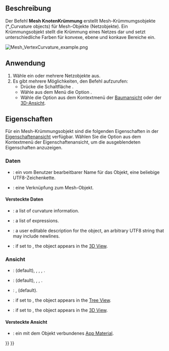 <languages/>

{{Docnav/de
|[[Mesh_BoundingBox/de|BegrenzungsRahmen]]
|[[Mesh_HarmonizeNormals/de|NormalenAusrichten]]
|[[Mesh_Workbench/de|Mesh]]
|IconL=Mesh_BoundingBox.svg
|IconR=Mesh_HarmonizeNormals.svg
|IconC=Workbench_Mesh.svg
}}

{{GuiCommand/de
|Name=Mesh VertexCurvature
|Name/de=Netz Knotenkrümmung
|MenuLocation=Netze → Krümmungs-Diagramm
|Workbenches=[[Mesh_Workbench/de|Mesh]]
|SeeAlso=[[Mesh_CurvatureInfo/de|Mesh KrümmungsInfo]]
}}

<span id="Description"></span>
==Beschreibung==

Der Befehl '''Mesh KnotenKrümmung''' erstellt Mesh-Krümmumgsobjekte (*_Curvature objects) für Mesh-Objekte (Netzobjekte). Ein Krümmungsobjekt stellt die Krümmung eines Netzes dar und setzt unterschiedliche Farben für konvexe, ebene und konkave Bereiche ein.

[[Image:Mesh_VertexCurvature_example.png]]
{{Caption|Beispiel eines Mesh-Krümmungsobjekts}}

<span id="Usage"></span>
==Anwendung==

# Wähle ein oder mehrere Netzobjekte aus.
# Es gibt mehrere Möglichkeiten, den Befehl aufzurufen:
#* Drücke die Schaltfläche {{Button|[[Image:Mesh_VertexCurvature.svg|16px]] [[Mesh_VertexCurvature/de|Krümmungs-Diagramm]]}}.
#* Wähle aus dem Menü die Option  {{MenuCommand|Netze → [[Image:Mesh_VertexCurvature.svg|16px]] Krümmungs-Diagramm}}.
#* Wähle die Option {{MenuCommand|[[Image:Mesh_VertexCurvature.svg|16px]] Krümmungs-Diagramm}} aus dem Kontextmenü der [[Tree_View/de|Baumansicht]] oder der [[3D_View/de|3D-Ansicht]].

<span id="Properties"></span>
==Eigenschaften==

Für ein Mesh-Krümmungsobjekt sind die folgenden Eigenschaften in der [[Property_View/de|Eigenschaftenansicht]] verfügbar. Wählen Sie die Option {{MenuCommand|Verstecke Anzeigen}} aus dem Kontextmenü der Eigenschaftenansicht, um die ausgeblendeten Eigenschaften anzuzeigen.

<span id="Data"></span>
===Daten=== 

{{TitleProperty|Basis}}

* {{PropertyData/de|Beschriftung|String}}: ein vom Benutzer bearbeitbarer Name für das Objekt, eine beliebige UTF8-Zeichenkette.
* {{PropertyData/de|Quelle|Link}}: eine Verknüpfung zum Mesh-Objekt.

<span id="Data_hidden"></span>
====Versteckte Daten====

{{TitleProperty|Basis}}

* {{PropertyData|Curv Info|CurvatureList}}: a list of curvature information.
* {{PropertyData|Expression Engine|ExpressionEngine}}: a list of expressions.
* {{PropertyData|Label2|String}}: a user editable description for the object, an arbitrary UTF8 string that may include newlines.
* {{PropertyData|Visibility|Bool}}: if set to {{TRUE}}, the object appears in the [[3D_View|3D View]].

<span id="View"></span>
===Ansicht===

{{TitleProperty|Basis}}

* {{PropertyView|Display Mode|Enumeration}}: {{value|Absolute curvature}} (default), {{value|Mean curvature}}, {{value|Gaussian curvature}}, {{value|Maximum curvature}}, {{value|Minimum curvature}}.
* {{PropertyView|On Top When Selected|Enumeration}}: {{value|Disabled}} (default), {{value|Enabled}}, {{value|Object}}, {{value|Element}}.
* {{PropertyView|Selection Style|Enumeration}}: {{value|Shape}}, {{value|BoundBox}} (default).
* {{PropertyView|Show In Tree|Bool}}: if set to {{TRUE}}, the object appears in the [[Tree_View|Tree View]].
* {{PropertyView|Visibility|Bool}}: if set to {{TRUE}}, the object appears in the [[3D_View|3D View]].

<span id="View_hidden"></span>
====Versteckte Ansicht====

{{TitleProperty|Basis}}

* {{PropertyView|Texture Material|Material}}: ein mit dem Objekt verbundenes [[App_Material/de|App Material]].


{{Docnav/de
|[[Mesh_BoundingBox/de|BegrenzungsRahmen]]
|[[Mesh_HarmonizeNormals/de|NormalenAusrichten]]
|[[Mesh_Workbench/de|Mesh]]
|IconL=Mesh_BoundingBox.svg
|IconR=Mesh_HarmonizeNormals.svg
|IconC=Workbench_Mesh.svg
}}

{{Mesh Tools navi{{#translation:}}}}
{{Userdocnavi{{#translation:}}}}
{{clear}}